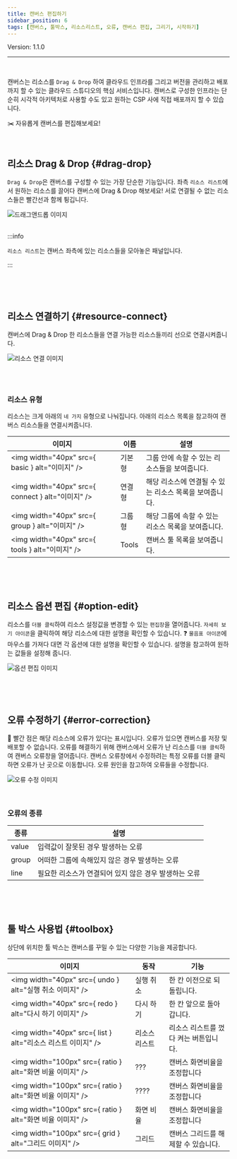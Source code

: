 ```yaml
---
title: 캔버스 편집하기
sidebar_position: 6
tags: [캔버스, 툴박스, 리소스리스트, 오류, 캔버스 편집, 그리기, 시작하기]
---
```



<span className="theme-doc-version-badge badge badge--secondary">
    Version: 1.1.0
</span>

<hr />
<br />

캔버스는 리소스를 ```Drag & Drop``` 하여 클라우드 인프라를 그리고 버전을 관리하고 배포까지 할 수 있는 <highlight color="#206FD6">클라우드 스튜디오의 핵심 서비스</highlight>입니다.
캔버스로 구성한 인프라는 단순히 시각적 아키텍처로 사용할 수도 있고 원하는 CSP 사에 직접 배포까지 할 수 있습니다.


✂️ 자유롭게 캔버스를 편집해보세요! 

<p>&nbsp;</p>

## 리소스 Drag & Drop {#drag-drop}

```Drag & Drop```은 캔버스를 구성할 수 있는 가장 단순한 기능입니다.
좌측 ```리소스 리스트```에서 원하는 리소스를 끌어다 캔버스에 Drag & Drop 해보세요!
서로 연결될 수 없는 리소스들은 빨간선과 함께 튕깁니다.

<div className={styles.imgWrap}>
    <img src={ dragDrop } alt="드래그앤드롭 이미지" />
</div>

<br />

:::info

``리소스 리스트``는 캔버스 좌측에 있는 리소스들을 모아놓은 패널입니다.

:::

<p>&nbsp;</p>
<p>&nbsp;</p>

## 리소스 연결하기 {#resource-connect}
캔버스에 Drag & Drop 한 리소스들을 연결 가능한 리소스들끼리 선으로 연결시켜줍니다.

<div className={styles.imgWrap}>
    <img src={ lineConnection } alt="리소스 연결 이미지" />
</div>

<br /><br />

### 리소스 유형

리소스는 크게 아래의 ```네 가지``` 유형으로 나눠집니다. 아래의 리소스 목록을 참고하여 캔버스 리소스들을 연결시켜줍니다.

| 이미지       | 이름         | 설명         |
| ---------- | -------------- | ------------ |
| <img width="40px" src={ basic } alt="이미지" />    | 기본형     | 그룹 안에 속할 수 있는 리소스들을 보여줍니다.  |       
| <img width="40px" src={ connect } alt="이미지" />  | 연결형    | 해당 리소스에 연결될 수 있는 리소스 목록을 보여줍니다.   |
| <img width="40px" src={ group } alt="이미지" />   | 그룹형        | 해당 그룹에 속할 수 있는 리소스 목록을 보여줍니다.  |
| <img width="40px" src={ tools } alt="이미지" />   |    Tools     | 캔버스 툴 목록을 보여줍니다.  |

<p>&nbsp;</p>
<p>&nbsp;</p>

## 리소스 옵션 편집 {#option-edit}
리소스를 ```더블 클릭```하여 리소스 설정값을 변경할 수 있는 ```편집창```을 열어줍니다.
```자세히 보기 아이콘```을 클릭하여 해당 리소스에 대한 설명을 확인할 수 있습니다.
❓ ```물음표 아이콘```에 마우스를 가져다 대면 각 옵션에 대한 설명을 확인할 수 있습니다. 설명을 참고하여 원하는 값들을 설정해 줍니다.

<div className={styles.imgWrap}>
    <img src={ edit } alt="옵션 편집 이미지" />
</div>

<p>&nbsp;</p>
<p>&nbsp;</p>

## 오류 수정하기 {#error-correction}
🔴 빨간 점은 해당 리소스에 오류가 있다는 표시입니다.  <highlight color="#FF7272">오류가 있으면 캔버스를 저장 및 배포할 수 없습니다.</highlight>
오류를 해결하기 위해 캔버스에서 오류가 난 리소스를 ```더블 클릭```하여 캔버스 오류창을 열어줍니다.
캔버스 오류창에서 수정하려는 특정 오류를 더블 클릭하면 오류가 난 곳으로 이동합니다. 오류 원인을 참고하여 오류들을 수정합니다.

<div className={styles.imgWrap}>
    <img src={ error } alt="오류 수정 이미지" />
</div>

<p>&nbsp;</p>

### 오류의 종류

| 종류       | 설명        | 
| ---------- | -------------- | 
|  value | 입력값이 잘못된 경우 발생하는 오류     |     
| group | 어떠한 그룹에 속해있지 않은 경우 발생하는 오류    | 
| line | 필요한 리소스가 연결되어 있지 않은 경우 발생하는 오류     | 

<p>&nbsp;</p>
<p>&nbsp;</p>

## 툴 박스 사용법 {#toolbox}
상단에 위치한 툴 박스는 캔버스를 꾸밀 수 있는 다양한 기능을 제공합니다.

| 이미지       | 동작           | 기능         |
| ---------- | -------------- | ------------ |
| <img width="40px" src={ undo } alt="실행 취소 이미지" />    | 실행 취소       | 한 칸 이전으로 되돌립니다.   |       
| <img width="40px" src={ redo } alt="다시 하기 이미지" />  | 다시 하기       | 한 칸 앞으로 돌아갑니다.     |
| <img width="40px" src={ list } alt="리소스 리스트  이미지" />   | 리소스 리스트        | 리소스 리스트를 껐다 켜는 버튼입니다.      |
| <img width="100px" src={ ratio } alt="화면 비율 이미지" />    | ???       | 캔버스 화면비율을 조정합니다      |
| <img width="100px" src={ ratio } alt="화면 비율 이미지" />    | ????        | 캔버스 화면비율을 조정합니다      |
| <img width="100px" src={ ratio } alt="화면 비율 이미지" />    | 화면 비율        | 캔버스 화면비율을 조정합니다      |
| <img width="100px" src={ grid } alt="그리드 이미지" />    | 그리드       | 캔버스 그리드를 해제할 수 있습니다.      |

